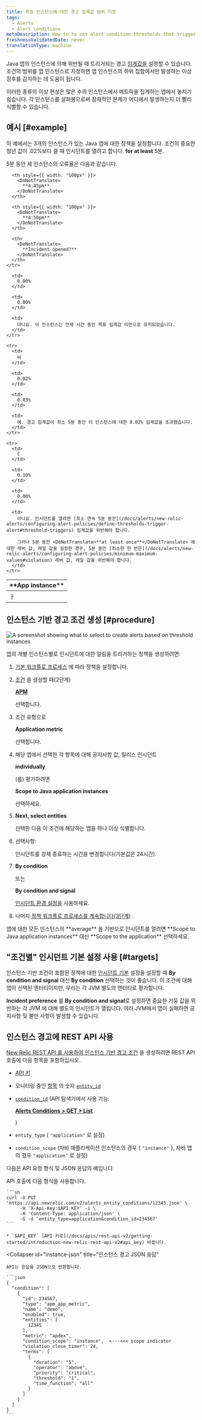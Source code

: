 ```yaml
---
title: 특정 인스턴스에 대한 경고 임계값 범위 지정
tags:
  - Alerts
  - Alert conditions
metaDescription: How to to set alert condition thresholds that trigger when they are breached by any of your Java app's instances.
freshnessValidatedDate: never
translationType: machine
---
```



Java 앱의 인스턴스에 의해 위반될 때 트리거되는 경고 [임계값을](/docs/using-new-relic/welcome-new-relic/get-started/glossary#alert-threshold) 설정할 수 있습니다. 조건의 범위를 앱 인스턴스로 지정하면 앱 인스턴스의 하위 집합에서만 발생하는 이상 징후를 감지하는 데 도움이 됩니다.

이러한 종류의 이상 현상은 많은 수의 인스턴스에서 메트릭을 집계하는 앱에서 놓치기 쉽습니다. 각 인스턴스를 살펴봄으로써 잠재적인 문제가 어디에서 발생하는지 더 빨리 식별할 수 있습니다.

## 예시 [#example]

이 예에서는 3개의 인스턴스가 있는 Java 앱에 대한 정책을 설정합니다. 조건의 중요한 청년 값이 .02%보다 클 때 인시던트를 열려고 합니다. <DoNotTranslate>**for at least**</DoNotTranslate> 5분.

5분 동안 세 인스턴스의 오류율은 다음과 같습니다.

<table>
  <thead>
    <tr>
      <th style={{ width: "100px" }}>
        <DoNotTranslate>
          **App instance**
        </DoNotTranslate>
      </th>

      <th style={{ width: "100px" }}>
        <DoNotTranslate>
          **4:45pm**
        </DoNotTranslate>
      </th>

      <th style={{ width: "100px" }}>
        <DoNotTranslate>
          **4:50pm**
        </DoNotTranslate>
      </th>

      <th>
        <DoNotTranslate>
          **Incident opened?**
        </DoNotTranslate>
      </th>
    </tr>
  </thead>

  <tbody>
    <tr>
      <td>
        ㅏ
      </td>

      <td>
        0.00%
      </td>

      <td>
        0.00%
      </td>

      <td>
        아니요. 이 인스턴스는 전체 시간 동안 목표 임계값 미만으로 유지되었습니다.
      </td>
    </tr>

    <tr>
      <td>
        비
      </td>

      <td>
        0.02%
      </td>

      <td>
        0.03%
      </td>

      <td>
        예. 경고 임계값이 최소 5분 동안 이 인스턴스에 대한 0.02% 임계값을 초과했습니다.
      </td>
    </tr>

    <tr>
      <td>
        C
      </td>

      <td>
        0.10%
      </td>

      <td>
        0.00%
      </td>

      <td>
        아니요. 인시던트를 열려면 [최소 연속 5분 동안](/docs/alerts/new-relic-alerts/configuring-alert-policies/define-thresholds-trigger-alert#threshold-triggers) 임계값을 위반해야 합니다.

        그러나 5분 동안 <DoNotTranslate>**at least once**</DoNotTranslate> 에 대한 레버 값, 레일 값을 설정한 경우, 5분 동안 [최소한 한 번은](/docs/alerts/new-relic-alerts/configuring-alert-policies/minimum-maximum-values#violation) 레버 값, 레일 값을 위반해야 합니다.
      </td>
    </tr>
  </tbody>
</table>

## 인스턴스 기반 경고 조건 생성 [#procedure]

<img
  title="Create alerts based on threshold instances"
  alt="A screenshot showing what to select to create alerts based on threshold instances"
  src={alertsThresholdsInstances}
/>

앱의 개별 인스턴스별로 인시던트에 대한 알림을 트리거하는 정책을 생성하려면:

1. [기본 워크플로 프로세스](/docs/alerts/new-relic-alerts/configuring-alert-policies/alert-policy-workflow#alert-policy-process) 에 따라 정책을 설정합니다.

2. [조건](/docs/alerts/new-relic-alerts/configuring-alert-policies/define-alert-conditions) 을 생성할 때(2단계)

   <DoNotTranslate>[**APM**](/docs/alerts/new-relic-alerts/configuring-alert-policies/select-product-targets-alert-condition)</DoNotTranslate>

   선택합니다.

3. 조건 유형으로

   <DoNotTranslate>**Application metric**</DoNotTranslate>

   선택합니다.

4. 해당 앱에서 선택한 각 항목에 대해 공지사항 값, 릴리스 인시던트

   <DoNotTranslate>**individually**</DoNotTranslate>

   (를) 평가하려면

   <DoNotTranslate>**Scope to Java application instances**</DoNotTranslate>

   선택하세요.

5. <DoNotTranslate>**Next, select entities**</DoNotTranslate>

   선택한 다음 이 조건에 해당하는 앱을 하나 이상 식별합니다.

6. 선택사항:

   <InlinePopover type="alerts"/>

   인시던트를 강제 종료하는 시간을 변경합니다(기본값은 24시간).

7. <DoNotTranslate>**By condition**</DoNotTranslate>

   또는

   <DoNotTranslate>**By condition and signal**</DoNotTranslate>

   [인시던트 환경 설정을](/docs/alerts/new-relic-alerts/reviewing-alert-incidents/specify-when-new-relic-creates-incidents) 사용하세요.

8. 나머지 [정책 워크플로 프로세스를 계속합니다(3단계)](/docs/alerts/new-relic-alerts/configuring-alert-policies/alert-policy-workflow#alert-policy-process) .

<Callout variant="tip">
  앱에 대한 모든 인스턴스의 <DoNotTranslate>**average**</DoNotTranslate> 을 기반으로 인시던트를 열려면 <DoNotTranslate>**Scope to Java application instances**</DoNotTranslate> 대신 <DoNotTranslate>**Scope to the application**</DoNotTranslate> 선택하세요.
</Callout>

## "조건별" 인시던트 기본 설정 사용 [#targets]

인스턴스 기반 조건이 포함된 정책에 대한 [인시던트 기본](/docs/alerts/new-relic-alerts/reviewing-alert-incidents/specify-when-new-relic-creates-incidents) 설정을 설정할 때 <DoNotTranslate>**By condition and signal**</DoNotTranslate> 대신 <DoNotTranslate>**By condition**</DoNotTranslate> 선택하는 것이 좋습니다. 이 조건에 대해 앱이 선택된 엔터티이지만, 우리는 각 JVM 별도의 엔터티로 평가합니다.

<DoNotTranslate>**Incident preference**</DoNotTranslate> 를 <DoNotTranslate>**By condition and signal**</DoNotTranslate>로 설정하면 중요한 기둥 값을 위반하는 각 JVM 에 대해 별도의 인시던트가 열립니다. 여러 JVM에서 앱이 실패하면 공지사항 및 불만 사항이 발생할 수 있습니다.

## 인스턴스 경고에 REST API 사용

[New Relic REST API 를 사용하여 인스턴스 기반 경고 조건](/docs/alerts/new-relic-alerts/rest-api-alerts/manage-entities-alerts-conditions) 을 생성하려면 REST API 호출에 다음 항목을 포함하십시오.

* [API 키](/docs/apis/rest-api-v2/getting-started/introduction-new-relic-rest-api-v2#api_key)

* 모니터링 중인 [항목](/docs/using-new-relic/welcome-new-relic/get-started/glossary#entity) 의 숫자 [`entity_id`](/docs/using-new-relic/welcome-new-relic/get-started/glossary#entity)

* [`condition_id`](/docs/using-new-relic/welcome-new-relic/get-started/glossary#alert-condition) (API 탐색기에서 사용 가능:

  <DoNotTranslate>[**Alerts Conditions > GET > List**](https://rpm.newrelic.com/api/explore/alerts_entity_conditions/list)</DoNotTranslate>

  )

* `entity_type` ( `"application"` 로 설정)

* `condition_scope` (자바 애플리케이션 인스턴스의 경우 &#x7B; `"instance"` }, 자바 앱의 경우 `"application"` 로 설정)

다음은 API 요청 형식 및 JSON 응답의 예입니다.

<CollapserGroup>
  <Collapser
    id="instance-api"
    title="인스턴스 알림 API 호출"
  >
    API 호출에 다음 형식을 사용합니다.

    ```sh
    curl -X PUT 'https://api.newrelic.com/v2/alerts_entity_conditions/12345.json' \
         -H 'X-Api-Key:$API_KEY' -i \
         -H 'Content-Type: application/json' \
         -G -d 'entity_type=application&condition_id=234567'
    ```

    * `$API_KEY` [API 키로](/docs/apis/rest-api-v2/getting-started/introduction-new-relic-rest-api-v2#api_key) 바꿉니다.
  </Collapser>

  <Collapser
    id="instance-json"
    title="인스턴스 경고 JSON 응답"
  >
    API는 응답을 JSON으로 반환합니다.

    ```json
    {
      "condition": [
        {
          "id": 234567,
          "type": "apm_app_metric",
          "name": "demo",
          "enabled": true,
          "entities": [
            12345
          ],
          "metric": "apdex",
          "condition_scope": "instance",  <---<<< scope indicator
          "violation_close_timer": 24,
          "terms": [
            {
              "duration": "5",
              "operator": "above",
              "priority": "critical",
              "threshold": "1",
              "time_function": "all"
            }
          ]
        }
      ]
    }
    ```
  </Collapser>
</CollapserGroup>